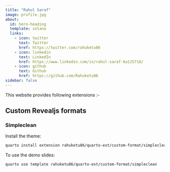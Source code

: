 ```yaml
---
title: "Rahul Saraf"
image: profile.jpg
about:
  id: hero-heading
  template: solana
  links:
    - icon: twitter
      text: Twitter
      href: https://twitter.com/rahuketu86
    - icon: linkedin
      text: LinkedIn
      href: https://www.linkedin.com/in/rahul-saraf-6a125718/
    - icon: github
      text: Github
      href: https://github.com/Rahuketu86
sidebar: false
---
```


::: {#hero-heading}
This website provides following extensions :-

## Custom Revealjs formats

### Simpleclean
Install the theme:

``` bash
quarto install extension rahuketu86/quarto-ext/custom-format/simpleclean
```

To use the demo slides:

``` bash
quarto use template rahuketu86/quarto-ext/custom-format/simpleclean
```
:::
